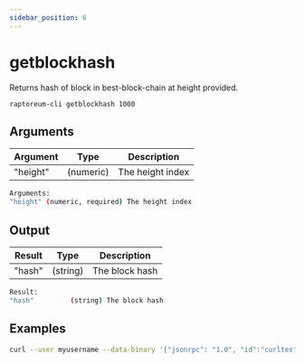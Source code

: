 ```yaml
---
sidebar_position: 6
---
```


# getblockhash

Returns hash of block in best-block-chain at height provided.

`raptoreum-cli getblockhash 1000`

<!-- <ReactPlayer playing controls url={[
    {src: `${require('./assets/placeholder.webm').default}`, type: 'video/webm'}]} /> -->


## Arguments

| Argument | Type | Description |
|--|--|--|
| "height" | (numeric) | The height index |

```bash
Arguments:
"height" (numeric, required) The height index
```

## Output

| Result | Type | Description |
|--|--|--|
| "hash" | (string) | The block hash |

```bash
Result:
"hash"         (string) The block hash
```


## Examples

```bash
curl --user myusername --data-binary '{"jsonrpc": "1.0", "id":"curltest", "method": "getblockhash", "params": [1000] }' -H 'content-type: text/plain;' http://127.0.0.1:9998/
```
